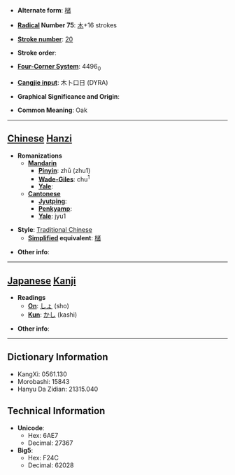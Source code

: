 * '''Alternate form''': [[槠]]

* '''[[Wiktionary:Chinese radical index| Radical]] Number 75''': [[Wiktionary:Chinese radical index 木|木]]+16 strokes

* '''[[Wiktionary:Chinese total strokes index|Stroke number]]''': [[Wiktionary:Chinese total strokes index 20|20]]

* '''Stroke order''': 

* '''[[Wiktionary:Chinese four corner index|Four-Corner System]]''': 4496<sub>0</sub>

* '''[[Wiktionary:Chinese Cangjie index|Cangjie input]]''': 木卜口日 (DYRA)

* '''Graphical Significance and Origin''': 

* '''Common Meaning''': Oak

----

== [[Chinese]] [[Hanzi]] ==

* '''Romanizations'''
** '''[[Mandarin]]'''
*** '''[[Pinyin]]''': zhū (zhu1)
*** '''[[Wade-Giles]]''': chu<sup>1</sup>
*** '''[[Yale]]''': 
** '''[[Cantonese]]'''
*** '''[[Jyutping]]''':
*** '''[[Penkyamp]]''': 
*** '''[[Yale]]''': jyu1

* '''Style''': [[Traditional Chinese]] 
** '''[[Simplified Chinese|Simplified]] equivalent''': [[槠]]

* '''Other info''': 

----

== [[Japanese]] [[Kanji]] ==

* '''Readings'''
** '''[[On]]''': [[しょ]] (sho)
** '''[[Kun]]''': [[かし]] (kashi)

* '''Other info''':  

----

== Dictionary Information ==

* KangXi: 0561.130
* Morobashi: 15843
* Hanyu Da Zidian: 21315.040

== Technical Information ==

* '''Unicode''':
** Hex: 6AE7
** Decimal: 27367
* '''Big5''':
** Hex: F24C
** Decimal: 62028